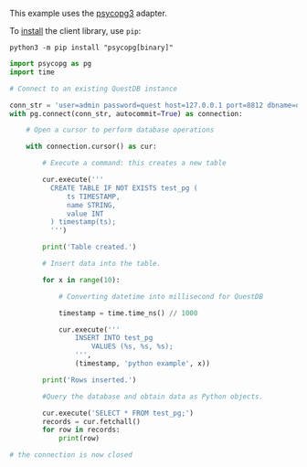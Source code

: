 This example uses the [psycopg3](https://www.psycopg.org/psycopg3/docs/)
adapter.

To [install](https://www.psycopg.org/psycopg3/docs/basic/install.html) the
client library, use `pip`:

```shell
python3 -m pip install "psycopg[binary]"
```

```python
import psycopg as pg
import time

# Connect to an existing QuestDB instance

conn_str = 'user=admin password=quest host=127.0.0.1 port=8812 dbname=qdb'
with pg.connect(conn_str, autocommit=True) as connection:

    # Open a cursor to perform database operations

    with connection.cursor() as cur:

        # Execute a command: this creates a new table

        cur.execute('''
          CREATE TABLE IF NOT EXISTS test_pg (
              ts TIMESTAMP,
              name STRING,
              value INT
          ) timestamp(ts);
          ''')

        print('Table created.')

        # Insert data into the table.

        for x in range(10):

            # Converting datetime into millisecond for QuestDB

            timestamp = time.time_ns() // 1000

            cur.execute('''
                INSERT INTO test_pg
                    VALUES (%s, %s, %s);
                ''',
                (timestamp, 'python example', x))

        print('Rows inserted.')

        #Query the database and obtain data as Python objects.

        cur.execute('SELECT * FROM test_pg;')
        records = cur.fetchall()
        for row in records:
            print(row)

# the connection is now closed

```
